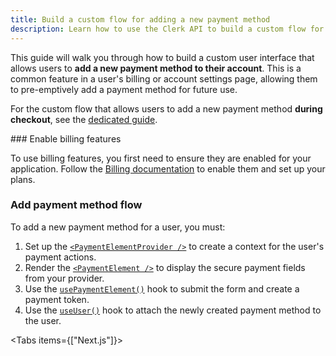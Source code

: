 ```yaml
---
title: Build a custom flow for adding a new payment method
description: Learn how to use the Clerk API to build a custom flow for adding a new payment method to a user's account.
---
```


<Include src="_partials/billing/api-experimental-guide" />

This guide will walk you through how to build a custom user interface that allows users to **add a new payment method to their account**. This is a common feature in a user's billing or account settings page, allowing them to pre-emptively add a payment method for future use.

For the custom flow that allows users to add a new payment method **during checkout**, see the [dedicated guide](/docs/custom-flows/checkout-new-payment-method).

<Steps>
  ### Enable billing features

  To use billing features, you first need to ensure they are enabled for your application. Follow the [Billing documentation](/docs/billing/overview) to enable them and set up your plans.

  ### Add payment method flow

  To add a new payment method for a user, you must:

  1. Set up the [`<PaymentElementProvider />`](/docs/hooks/use-payment-element) to create a context for the user's payment actions.
  1. Render the [`<PaymentElement />`](/docs/hooks/use-payment-element) to display the secure payment fields from your provider.
  1. Use the [`usePaymentElement()`](/docs/hooks/use-payment-element) hook to submit the form and create a payment token.
  1. Use the [`useUser()`](/docs/hooks/use-user) hook to attach the newly created payment method to the user.

  <Tabs items={["Next.js"]}>
    <Tab>
      <Include src="_partials/billing/add-new-payment-method" />
    </Tab>
  </Tabs>
</Steps>
